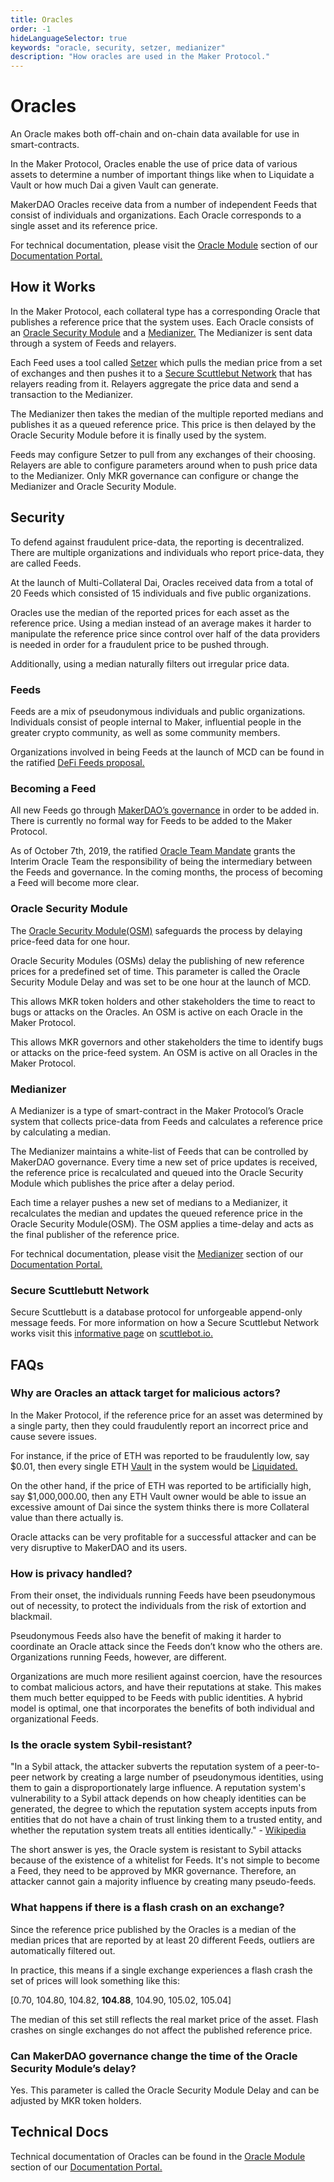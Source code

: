 ```yaml
---
title: Oracles
order: -1
hideLanguageSelector: true
keywords: "oracle, security, setzer, medianizer"
description: "How oracles are used in the Maker Protocol."
---
```


# Oracles

An Oracle makes both off-chain and on-chain data available for use in smart-contracts.

In the Maker Protocol, Oracles enable the use of price data of various assets to determine a number of important things like when to Liquidate a Vault or how much Dai a given Vault can generate.

MakerDAO Oracles receive data from a number of independent Feeds that consist of individuals and organizations. Each Oracle corresponds to a single asset and its reference price.

For technical documentation, please visit the [Oracle Module](https://docs.makerdao.com/smart-contract-modules/oracle-module) section of our [Documentation Portal.](https://docs.makerdao.com/)

## How it Works

In the Maker Protocol, each collateral type has a corresponding Oracle that publishes a reference price that the system uses. Each Oracle consists of an [Oracle Security Module](https://docs.makerdao.com/smart-contract-modules/oracle-module/oracle-security-module-osm-detailed-documentation) and a [Medianizer.](https://docs.makerdao.com/smart-contract-modules/oracle-module/median-detailed-documentation) The Medianizer is sent data through a system of Feeds and relayers.

Each Feed uses a tool called [Setzer](https://github.com/makerdao/setzer-mcd) which pulls the median price from a set of exchanges and then pushes it to a [Secure Scuttlebut Network](https://scuttlebot.io/more/protocols/secure-scuttlebutt.html) that has relayers reading from it. Relayers aggregate the price data and send a transaction to the Medianizer. 

The Medianizer then takes the median of the multiple reported medians and publishes it as a queued reference price. This price is then delayed by the Oracle Security Module before it is finally used by the system.

Feeds may configure Setzer to pull from any exchanges of their choosing. Relayers are able to configure parameters around when to push price data to the Medianizer. Only MKR governance can configure or change the Medianizer and Oracle Security Module.

## Security

To defend against fraudulent price-data, the reporting is decentralized. There are multiple organizations and individuals who report price-data, they are called Feeds.

At the launch of Multi-Collateral Dai, Oracles received data from a total of 20 Feeds which consisted of 15 individuals and five public organizations.

Oracles use the median of the reported prices for each asset as the reference price. Using a median instead of an average makes it harder to manipulate the reference price since control over half of the data providers is needed in order for a fraudulent price to be pushed through.

Additionally, using a median naturally filters out irregular price data.

### Feeds

Feeds are a mix of pseudonymous individuals and public organizations. Individuals consist of people internal to Maker, influential people in the greater crypto community, as well as some community members.

Organizations involved in being Feeds at the launch of MCD can be found in the ratified [DeFi Feeds proposal.](https://vote.makerdao.com/polling-proposal/qmpem83sxjjwe1jvn2csdtetn4r3j95ejuzpbmtxef4lu5)

### Becoming a Feed

All new Feeds go through [MakerDAO’s governance](https://community-development.makerdao.com/governance/governance) in order to be added in. There is currently no formal way for Feeds to be added to the Maker Protocol. 

As of October 7th, 2019, the ratified [Oracle Team Mandate](https://vote.makerdao.com/polling-proposal/qmas1bqrquo2h41qv4fa8hpek9ukb7dlwtpkpn62r5hhmq) grants the Interim Oracle Team the responsibility of being the intermediary between the Feeds and governance. In the coming months, the process of becoming a Feed will become more clear.

### Oracle Security Module

The [Oracle Security Module(OSM)](https://docs.makerdao.com/smart-contract-modules/oracle-module/oracle-security-module-osm-detailed-documentation) safeguards the process by delaying price-feed data for one hour.

Oracle Security Modules (OSMs) delay the publishing of new reference prices for a predefined set of time. This parameter is called the Oracle Security Module Delay and was set to be one hour at the launch of MCD. 

This allows MKR token holders and other stakeholders the time to react to bugs or attacks on the Oracles. An OSM is active on each Oracle in the Maker Protocol.

This allows MKR governors and other stakeholders the time to identify bugs or attacks on the price-feed system. An OSM is active on all Oracles in the Maker Protocol.

### Medianizer

A Medianizer is a type of smart-contract in the Maker Protocol’s Oracle system that collects price-data from Feeds and calculates a reference price by calculating a median.

The Medianizer maintains a white-list of Feeds that can be controlled by MakerDAO governance. Every time a new set of price updates is received, the reference price is recalculated and queued into the Oracle Security Module which publishes the price after a delay period.

Each time a relayer pushes a new set of medians to a Medianizer, it recalculates the median and updates the queued reference price in the Oracle Security Module(OSM). The OSM applies a time-delay and acts as the final publisher of the reference price.

For technical documentation, please visit the [Medianizer](https://docs.makerdao.com/smart-contract-modules/oracle-module/median-detailed-documentation) section of our [Documentation Portal.](https://docs.makerdao.com/)

### Secure Scuttlebutt Network

Secure Scuttlebutt is a database protocol for unforgeable append-only message feeds. For more information on how a Secure Scuttlebut Network works visit this [informative page](https://scuttlebot.io/more/protocols/secure-scuttlebutt.html) on [scuttlebot.io.](https://scuttlebot.io/)

## FAQs

### Why are Oracles an attack target for malicious actors?

In the Maker Protocol, if the reference price for an asset was determined by a single party, then they could fraudulently report an incorrect price and cause severe issues.

For instance, if the price of ETH was reported to be fraudulently low, say $0.01, then every single ETH [Vault](/learn/vaults/) in the system would be [Liquidated.](https://community-development.makerdao.com/makerdao-mcd-faqs/faqs/liquidation) 

On the other hand, if the price of ETH was reported to be artificially high, say $1,000,000.00, then any ETH Vault owner would be able to issue an excessive amount of Dai since the system thinks there is more Collateral value than there actually is.

Oracle attacks can be very profitable for a successful attacker and can be very disruptive to MakerDAO and its users.

### How is privacy handled?

From their onset, the individuals running Feeds have been pseudonymous out of necessity, to protect the individuals from the risk of extortion and blackmail. 

Pseudonymous Feeds also have the benefit of making it harder to coordinate an Oracle attack since the Feeds don’t know who the others are. Organizations running Feeds, however, are different. 

Organizations are much more resilient against coercion, have the resources to combat malicious actors, and have their reputations at stake. This makes them much better equipped to be Feeds with public identities. A hybrid model is optimal, one that incorporates the benefits of both individual and organizational Feeds.

### Is the oracle system Sybil-resistant?

"In a Sybil attack, the attacker subverts the reputation system of a peer-to-peer network by creating a large number of pseudonymous identities, using them to gain a disproportionately large influence. A reputation system's vulnerability to a Sybil attack depends on how cheaply identities can be generated, the degree to which the reputation system accepts inputs from entities that do not have a chain of trust linking them to a trusted entity, and whether the reputation system treats all entities identically." - [Wikipedia](https://en.wikipedia.org/wiki/Sybil_attack)

The short answer is yes, the Oracle system is resistant to Sybil attacks because of the existence of a whitelist for Feeds. It's not simple to become a Feed, they need to be approved by MKR governance. Therefore, an attacker cannot gain a majority influence by creating many pseudo-feeds.

### What happens if there is a flash crash on an exchange?

Since the reference price published by the Oracles is a median of the median prices that are reported by at least 20 different Feeds, outliers are automatically filtered out. 

In practice, this means if a single exchange experiences a flash crash the set of prices will look something like this:



[0.70, 104.80, 104.82, **104.88**, 104.90, 105.02, 105.04]



The median of this set still reflects the real market price of the asset. Flash crashes on single exchanges do not affect the published reference price.

### Can MakerDAO governance change the time of the Oracle Security Module’s delay?

Yes. This parameter is called the <inline code>Oracle Security Module Delay</inline> and can be adjusted by MKR token holders.

## Technical Docs
Technical documentation of Oracles can be found in the [Oracle Module](https://docs.makerdao.com/smart-contract-modules/oracle-module) section of our [Documentation Portal.](https://docs.makerdao.com/)
